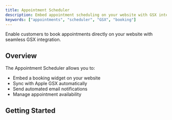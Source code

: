 ```yaml
---
title: Appointment Scheduler
description: Embed appointment scheduling on your website with GSX integration.
keywords: ["appointments", "scheduler", "GSX", "booking"]
---
```



Enable customers to book appointments directly on your website with seamless GSX integration.

## Overview

The Appointment Scheduler allows you to:

- Embed a booking widget on your website
- Sync with Apple GSX automatically
- Send automated email notifications
- Manage appointment availability

## Getting Started

<CardGrid>
  <Card
    title="Setup & Configuration"
    description="Configure your appointment scheduler settings."
    href="/docs/appointment-scheduler/setup"
  />
  <Card
    title="GSX Integration"
    description="Connect with Apple GSX for seamless syncing."
    href="/docs/appointment-scheduler/gsx-integration"
  />
  <Card
    title="Website Embedding"
    description="Add the scheduler to your website."
    href="/docs/appointment-scheduler/embedding"
  />
  <Card
    title="Email Notifications"
    description="Automated email workflows for appointments."
    href="/docs/appointment-scheduler/notifications"
  />
</CardGrid>
